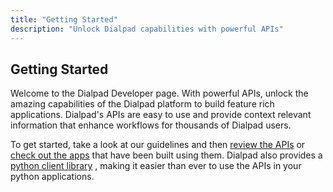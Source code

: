 ```yaml
---
title: "Getting Started"
description: "Unlock Dialpad capabilities with powerful APIs"
---
```

## Getting Started

Welcome to the Dialpad Developer page. With powerful APIs, unlock the amazing capabilities of the Dialpad platform to build feature rich applications. Dialpad's APIs are easy to use and provide context relevant information that enhance workflows for thousands of Dialpad users.

To get started, take a look at our guidelines and then [review the APIs](/reference)
 or [check out the apps](https://dialpad.com/integrations)
 that have been built using them. Dialpad also provides a [python client library](https://pypi.org/project/python-dialpad/)
, making it easier than ever to use the APIs in your python applications.